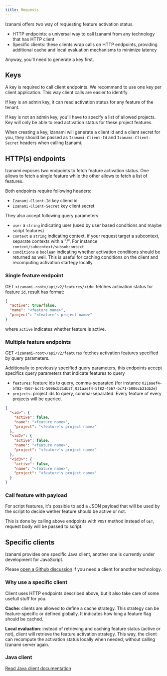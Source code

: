 ```yaml
---
title: Requests
---
```



Izanami offers two way of requesting feature activation status.

- HTTP endpoints: a universal way to call Izanami from any technology that has HTTP client
- Specific clients: these clients wrap calls on HTTP endpoints, providing additional cache and local evaluation mechanisms to minimize latency

Anyway, you'll need to generate a key first.

## Keys

A key is required to call client endpoints. We recommand to use one key per client application. This way client calls are easier to identify.

If key is an admin key, it can read activation status for any feature of the tenant.

If key is not an admin key, you'll have to specify a list of allowed projects. Key will only be able to read activation status for these project features.

When creating a key, Izanami will generate a client id and a client secret for you, they should be passed as `Izanami-Client-Id` and `Izanami-Client-Secret` headers when calling Izanami.

## HTTP(s) endpoints

Izanami exposes two endpoints to fetch feature activation status. One allows to fetch a single feature while the other allows to fetch a list of features.

Both endpoints require following headers:

- `Izanami-Client-Id` key cliend id
- `Izanami-Client-Secret` key client secret

They also accept following query parameters:

- `user` a `string` indicating user (used by user based conditions and maybe script features)
- `context` a `string` indicating context, if your request target a subcontext, separate contexts with a "/". For instance `context/subcontext/subsubcontext`
- `conditions` a `boolean` indicating whether activation conditions should be returned as well. This is useful for caching conditions on the client and recomputing activation startegy locally.

### Single feature endpoint

GET `<izanami-root>/api/v2/features/<id>`: fetches activation status for feature `id`, result has format:

```json
{
  "active": true/false,
  "name": "<feature name>",
  "project": "<feature's project name>"
}
```

where `active` indicates whether feature is active.

### Multiple feature endpoints

GET `<izanami-root>/api/v2/features` fetches activation features specified by query parameters.

Additionally to previously specified query parameters, this endpoints accept specifics query parameters that indicate features to query

- `features`: feature ids to query, comma-separated (for instance `021aaef4-5f82-4567-bc71-5006cb21db2f,021aaef4-5f82-4567-bc71-5006cb21db2e`)
- `projects`: project ids to query, comma-separated. Every feature of every projects will be queried.

```json
{
  "<id>": {
    "active": false,
    "name": "<feature name>",
    "project": "<feature's project name>"
  },
  "<id2>": {
    "active": false,
    "name": "<feature name>",
    "project": "<feature's project name>"
  },
  "<id3>": {
    "active": false,
    "name": "<feature name>",
    "project": "<feature's project name>"
  }
}
```

### Call feature with payload

For script features, it's possible to add a JSON payload that will be used by the script to decide wether feature should be active or not.

This is done by calling above endpoints with `POST` method instead of `GET`, request body will be passed to script.

## Specific clients

Izanami provides one specific Java client, another one is currently under development for JavaScript.

Please <a href="#" target="_blank">open a Github discussion</a> if you need a client for another technology.

### Why use a specific client

Client uses HTTP endpoints described above, but it also take care of some usefull stuff for you.

**Cache**: clients are allowed to define a cache strategy. This strategy can be feature-specific or defined globally. It indicates how long a feature flag should be cached.

**Local evaluation**: instead of retrieving and caching feature status (active or not), client will retrieve the feature activation strategy.
This way, the client can recompute the activation status locally when needed, without calling Izanami server again.

<PolligClientSchema width="100%" height="700" />

### Java client

<a href="#" target="_blank">
  Read Java client documentation
</a>
